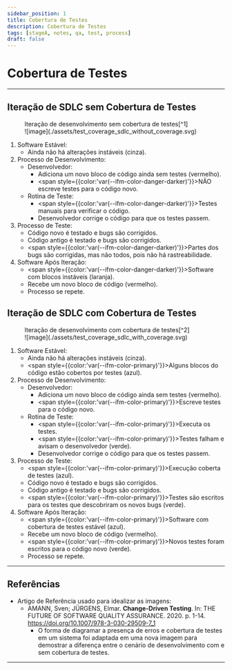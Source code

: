 ```yaml
---
sidebar_position: 1
title: Cobertura de Testes
description: Cobertura de Testes
tags: [stageA, notes, qa, test, process]
draft: false
---
```


# Cobertura de Testes

---

## Iteração de SDLC sem Cobertura de Testes

<figure>
	<figcaption class="text--center">Iteração de desenvolvimento sem cobertura de testes[^1]</figcaption>
	![image](./assets/test_coverage_sdlc_without_coverage.svg)
</figure>

1. Software Estável:
	- Ainda não há alterações instáveis (cinza).
2. Processo de Desenvolvimento:
	- Desenvolvedor:
		- Adiciona um novo bloco de código ainda sem testes (vermelho).
		- <span style={{color:'var(--ifm-color-danger-darker)'}}>NÃO escreve testes para o código novo.</span>
	- Rotina de Teste:
		- <span style={{color:'var(--ifm-color-danger-darker)'}}>Testes manuais para verificar o código.</span>
		- Desenvolvedor corrige o código para que os testes passem.
3. Processo de Teste:
	- Código novo é testado e bugs são corrigidos.
	- Código antigo é testado e bugs são corrigidos.
	- <span style={{color:'var(--ifm-color-danger-darker)'}}>Partes dos bugs são corrigidas, mas não todos, pois não há rastreabilidade.</span>
4. Software Após Iteração:
	- <span style={{color:'var(--ifm-color-danger-darker)'}}>Software com blocos instáveis (laranja).</span>
	- Recebe um novo bloco de código (vermelho).
	- Processo se repete.

## Iteração de SDLC com Cobertura de Testes

<figure>
	<figcaption class="text--center">Iteração de desenvolvimento com cobertura de testes[^2]</figcaption>
	![image](./assets/test_coverage_sdlc_with_coverage.svg)
</figure>

1. Software Estável:
	- Ainda não há alterações instáveis (cinza).
	- <span style={{color:'var(--ifm-color-primary)'}}>Alguns blocos do código estão cobertos por testes (azul).</span>
2. Processo de Desenvolvimento:
	- Desenvolvedor:
		- Adiciona um novo bloco de código ainda sem testes (vermelho).
		- <span style={{color:'var(--ifm-color-primary)'}}>Escreve testes para o código novo.</span>
	- Rotina de Teste:
		- <span style={{color:'var(--ifm-color-primary)'}}>Executa os testes.</span>
		- <span style={{color:'var(--ifm-color-primary)'}}>Testes falham e avisam o desenvolvedor (verde).</span>
		- Desenvolvedor corrige o código para que os testes passem.
3. Processo de Teste:
	- <span style={{color:'var(--ifm-color-primary)'}}>Execução coberta de testes (azul).</span>
	- Código novo é testado e bugs são corrigidos.
	- Código antigo é testado e bugs são corrigidos.
	- <span style={{color:'var(--ifm-color-primary)'}}>Testes são escritos para os testes que descobriram os novos bugs (verde).</span>
4. Software Após Iteração:
	- <span style={{color:'var(--ifm-color-primary)'}}>Software com cobertura de testes estável (azul).</span>
	- Recebe um novo bloco de código (vermelho).
	- <span style={{color:'var(--ifm-color-primary)'}}>Novos testes foram escritos para o código novo (verde).</span>
	- Processo se repete.

---

## **Referências**

- Artigo de Referência usado para idealizar as imagens:
	- AMANN, Sven; JÜRGENS, Elmar. **Change-Driven Testing**. In: THE FUTURE OF SOFTWARE QUALITY ASSURANCE. 2020. p. 1-14. https://doi.org/10.1007/978-3-030-29509-7_1
		- O forma de diagramar a presença de erros e cobertura de testes em um sistema foi adaptada em uma nova imagem para demostrar a diferença entre o cenário de desenvolvimento com e sem cobertura de testes.

[^1]: Imagem: "Iteração de desenvolvimento sem cobertura de testes"
	- Fonte: Diagramação própria.
	- Legenda:
		- cinza: código estável;
		- laranja: código instável;
		- vermelho: código novo que não foi testado.

[^2]: Imagem: "Iteração de desenvolvimento com cobertura de testes"
	- Fonte: Diagramação própria.
	- Legenda:
		- cinza: código estável;
		- laranja: código instável;
		- vermelho: código novo que não foi testado;
		- azul: código estável coberto por testes;
		- verde: código coberto em que os testes falharam e avisaram o desenvolvedor.

---